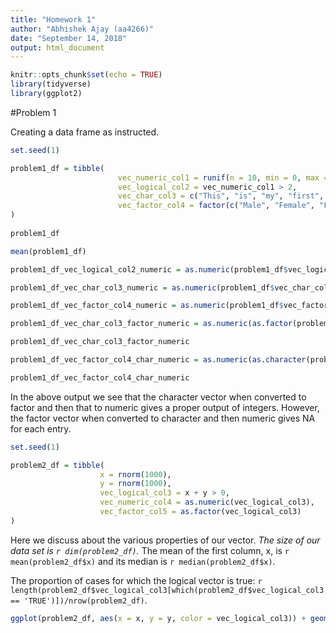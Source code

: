 ```yaml
---
title: "Homework 1"
author: "Abhishek Ajay (aa4266)"
date: "September 14, 2018"
output: html_document
---
```


```r

knitr::opts_chunk$set(echo = TRUE)
library(tidyverse)
library(ggplot2)

```

#Problem 1

Creating a data frame as instructed.

```r

set.seed(1)

problem1_df = tibble( 
                        vec_numeric_col1 = runif(n = 10, min = 0, max = 5),
                        vec_logical_col2 = vec_numeric_col1 > 2,
                        vec_char_col3 = c("This", "is", "my", "first", "try", "with", "using", "R", "and", "RStudio"),
                        vec_factor_col4 = factor(c("Male", "Female", "Female", "Female", "Female", "Male", "Female", "Male", "Male", "Female"))
)
  
problem1_df

mean(problem1_df)

problem1_df_vec_logical_col2_numeric = as.numeric(problem1_df$vec_logical_col2)

problem1_df_vec_char_col3_numeric = as.numeric(problem1_df$vec_char_col3)

problem1_df_vec_factor_col4_numeric = as.numeric(problem1_df$vec_factor_col4)

```

```r

problem1_df_vec_char_col3_factor_numeric = as.numeric(as.factor(problem1_df$vec_char_col3))

problem1_df_vec_char_col3_factor_numeric

problem1_df_vec_factor_col4_char_numeric = as.numeric(as.character(problem1_df$vec_factor_col4))

problem1_df_vec_factor_col4_char_numeric

```

In the above output we see that the character vector when converted to factor and then that to numeric gives a proper output of integers. However, the factor vector when converted to character and then numeric gives NA for each entry.


```r

set.seed(1)

problem2_df = tibble(
                    x = rnorm(1000),
                    y = rnorm(1000),
                    vec_logical_col3 = x + y > 0,
                    vec_numeric_col4 = as.numeric(vec_logical_col3),
                    vec_factor_col5 = as.factor(vec_logical_col3)
)

```

Here we discuss about the various properties of our vector. *The size of our data set is `r dim(problem2_df)`.* The mean of the first column, x, is `r mean(problem2_df$x)` and its median is `r median(problem2_df$x)`. 

The proportion of cases for which the logical vector is true: `r length(problem2_df$vec_logical_col3[which(problem2_df$vec_logical_col3 == 'TRUE')])/nrow(problem2_df)`.

```r

ggplot(problem2_df, aes(x = x, y = y, color = vec_logical_col3)) + geom_point()
  
```



